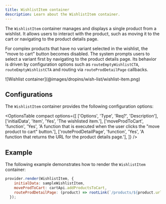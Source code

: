 ```yaml
---
title: WishlistItem container
description: Learn about the WishlistItem container.
---
```



The `WishlistItem` container manages and displays a single product from a wishlist. It allows users to interact with the product, such as moving it to the cart or navigating to the product details page.

For complex products that have no variant selected in the wishlist, the "move to cart" button becomes disabled. The system prompts users to select a variant first by navigating to the product details page.
Its behavior is driven by configuration options such as `routeEmptyWishlistCTA`, `routeEmptyWishlistCTA` and routing via `routeProdDetailPage` callbacks.

<Diagram caption="WishlistItem container">
  ![Wishlist container](@images/dropins/wish-list/wishlist-item.png)
</Diagram>

## Configurations

The `WishlistItem` container provides the following configuration options:

<OptionsTable
compact
    options={[
        ['Options', 'Type', 'Req?', 'Description'],
        ['initialData', 'Item', 'Yes', 'The wishlisted item.'],
        ['moveProdToCart', 'function', 'Yes', 'A function that is executed when the user clicks the "move product to cart" button.'],
        ['routeProdDetailPage', 'function', 'Yes', 'A function that returns the URL for the product details page.'],
    ]}
/>

## Example

The following example demonstrates how to render the `WishlistItem` container:

```javascript
provider.render(WishlistItem, {
    initialData: sampleWishlistItem,
    moveProdToCart: cartApi.addProductsToCart,
    routeProdDetailPage: (product) => rootLink(`/products/${product.urlKey}/${product.sku}`),
  });
```
